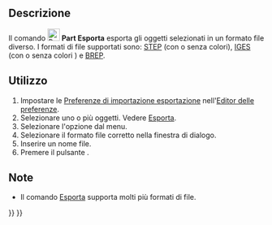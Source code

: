 <languages/>

{{Docnav/it
|[[Part_Import/it|Importa]]
|[[Part_BoxSelection/it|Box di selezione]]
|[[Part_Workbench/it|Part]]
|IconL=Part_Import.svg
|IconR=Part_BoxSelection.svg
|IconC=Workbench_Part.svg
}}

{{GuiCommand/it
|Name=Part_Export
|Name/it=Part Esporta
|MenuLocation=Parte → Esporta file CAD...
|Workbenches=[[Part Workbench/it|Part]]
|SeeAlso=[[Std_Export/it|Esporta]], [[Import_Export/it|Importazione ed Esportazione]]}}

<span id="Description"></span>
==Descrizione== 

Il comando [[Image:Part_Export.svg|24px]] '''Part Esporta''' esporta gli oggetti selezionati in un formato file diverso. I formati di file supportati sono: [http://en.wikipedia.org/wiki/Step_file STEP] (con o senza colori), [http://en.wikipedia.org/wiki/IGES IGES] (con o senza colori ) e [http://en.wikipedia.org/wiki/BREP BREP].

<span id="Usage"></span>
== Utilizzo ==

# Impostare le [[Import_Export_Preferences/it|Preferenze di importazione esportazione]] nell'[[Preferences Editor/it|Editor delle preferenze]].
# Selezionare uno o più oggetti. Vedere [[Std_Export/it#Utilizzo|Esporta]].
# Selezionare l'opzione {{MenuCommand|Part → [[Image:Part_Export.svg|16px]] Esporta file CAD...}} dal menu.
# Selezionare il formato file corretto nella finestra di dialogo.
# Inserire un nome file.
# Premere il pulsante {{Button|Salva}}.

<span id="Notes"></span>
==Note==

* Il comando [[Std_Export/it|Esporta]] supporta molti più formati di file.


{{Docnav/it
|[[Part_Import/it|Importa]]
|[[Part_BoxSelection/it|Box di selezione]]
|[[Part_Workbench/it|Part]]
|IconL=Part_Import.svg
|IconR=Part_BoxSelection.svg
|IconC=Workbench_Part.svg
}}

{{Part_Tools_navi{{#translation:}}}}
{{Userdocnavi{{#translation:}}}}